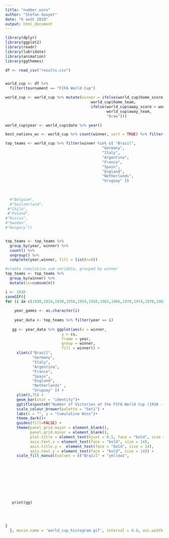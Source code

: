 ```yaml
---
title: "number_wins"
author: "Stefan Gouyet"
date: "6 août 2018"
output: html_document
---
```


```r
library(dplyr)
library(ggplot2)
library(readr)
library(lubridate)
library(animation)
library(ggthemes)

```



```r

df <- read_csv("results.csv")


world_cup <- df %>% 
  filter(tournament == "FIFA World Cup")

world_cup <- world_cup %>% mutate(winner = ifelse(world_cup$home_score > world_cup$away_score, 
                                      world_cup$home_team, 
                                      ifelse(world_cup$away_score > world_cup$home_score,
                                             world_cup$away_team,
                                             "Draw")))

world_cup$year <- world_cup$date %>% year()

```


```r

best_nations_wc <- world_cup %>% count(winner, sort = TRUE) %>% filter(n>=20)

```

```r

top_teams <- world_cup %>% filter(winner %in% c( "Brazil",
                                           "Germany",
                                           "Italy",
                                           "Argentina",
                                           "France",
                                           "Spain",
                                           "England",
                                           "Netherlands",
                                           "Uruguay" ))
  
  
  
  #"Belgium",
  #"Switzerland",
 #"Chile",
 #"Poland",
#"Russia",
#"Sweden",
#"Hungary"))


top_teams <- top_teams %>% 
  group_by(year, winner) %>%
  count() %>%
  ungroup() %>%
  complete(year,winner, fill = list(n=0))

#create cumulative sum variable, grouped by winner
top_teams <- top_teams %>%
  group_by(winner) %>%
  mutate(cs=cumsum(n))

```

```r

i <- 1930
saveGIF({
for (i in c(1930,1934,1938,1950,1954,1958,1962,1966,1970,1974,1978,1982,1986,1990,1994,1998,2002,2006,2010,2014,2018)) {
    
    year_games <- as.character(i)
    
    year_data <- top_teams %>% filter(year == i)
    
   gg <- year_data %>% ggplot(aes(x = winner,
                         y = cs,
                         frame = year,
                         group = winner,
                         fill = winner)) +
     xlim(c("Brazil",
            "Germany",
            "Italy",
            "Argentina",
            "France",
            "Spain",
            "England",
            "Netherlands" ,
            "Uruguay" )) +
     ylim(0,75) +
     geom_bar(stat = "identity")+
     ggtitle(paste0("Number of Victories at the FIFA World Cup (1930 - ",year_games,")")) +
     scale_colour_brewer(palette = "Set1") +
     labs(x = "", y = "Cumulative Wins")+
     theme_dark()+
     guides(fill=FALSE) +
     theme(panel.grid.major = element_blank(), 
           panel.grid.minor = element_blank(),
           plot.title = element_text(hjust = 0.5, face = "bold", size = 18),
           axis.text.x = element_text(face = "bold", size = 14),
           axis.title.y =  element_text(face = "bold", size = 14),
           axis.text.y = element_text(face = "bold", size = 14)) +
     scale_fill_manual(values = c("Brazil" = "yellow1",
                                                                       "Germany" = "gray8",
                                                                       "Italy" = "#007FFF",
                                                                       "Argentina" = "lightblue",
                                                                       "France" = "darkblue",
                                                                       "Spain"= "darkred",
                                                                       "England" = "white",
                                                                       "Netherlands" = "darkorange",
                                                                       "Uruguay" = "dodgerblue2")) 
   
   print(gg)

   
  
    
}
  }, movie.name = 'world_cup_histogram.gif', interval = 0.8, ani.width = 1500, ani.height = 900)



```

